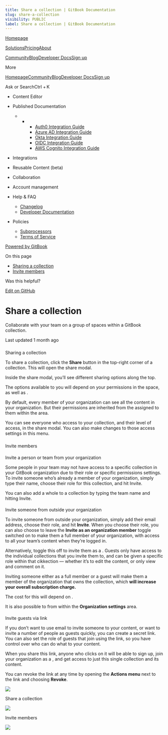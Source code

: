 ```yaml
---
title: Share a collection | GitBook Documentation
slug: share-a-collection
visibility: PUBLIC
label: Share a collection | GitBook Documentation
---
```

[Homepage](https://www.gitbook.com/)

[Solutions](https://www.gitbook.com/solutions/public-docs)[Pricing](https://www.gitbook.com/pricing)[About](https://www.gitbook.com/about)

[Community](https://github.com/GitbookIO/community)[Blog](https://www.gitbook.com/blog)[Developer Docs](https://developer.gitbook.com/)[Sign up](https://gitbook.com/join)

More

[Homepage](https://www.gitbook.com/)[Community](https://github.com/GitbookIO/community)[Blog](https://www.gitbook.com/blog)[Developer Docs](https://developer.gitbook.com/)[Sign up](https://gitbook.com/join)

Ask or SearchCtrl + K

*   Content Editor
    
*   Published Documentation
    
    *   *   *   [Auth0 Integration Guide](https://developer.gitbook.com/visitor-authentication/guides/integrations/how-to-use-auth0-integration-for-visitor-authentication)
            *   [Azure AD Integration Guide](https://developer.gitbook.com/visitor-authentication/guides/integrations/how-to-use-azure-ad-integration-for-visitor-authentication)
            *   [Okta Integration Guide](https://developer.gitbook.com/visitor-authentication/guides/integrations/how-to-use-okta-integration-for-visitor-authentication)
            *   [OIDC Integration Guide](https://developer.gitbook.com/visitor-authentication/guides/integrations/how-to-use-the-oidc-integration-for-visitor-authentication)
            *   [AWS Cognito Integration Guide](https://developer.gitbook.com/visitor-authentication/guides/integrations/how-to-use-the-aws-cognito-integration-for-visitor-authentication)
            
        
    
*   Integrations
    
*   Reusable Content (beta)
    
*   Collaboration
    
*   Account management
    
*   Help & FAQ
    
    *   [Changelog](https://changelog.gitbook.com/)
    *   [Developer Documentation](https://developer.gitbook.com/)
*   Policies
    
    *   [Subprocessors](https://policies.gitbook.com/security/subprocessors)
    *   [Terms of Service](https://policies.gitbook.com/terms)

[Powered by GitBook](https://www.gitbook.com/?utm_source=content&utm_medium=trademark&utm_campaign=NkEGS7hzeqa35sMXQZ4X)

On this page

*   [Sharing a collection](#sharing-a-collection)
*   [Invite members](#invite-members)

Was this helpful?

[Edit on GitHub](https://github.com/GitbookIO/public-docs/blob/main/collaboration/share/share-a-collection.md)

Share a collection
==================

Collaborate with your team on a group of spaces within a GitBook collection.

Last updated 1 month ago

### 

[](#sharing-a-collection)

Sharing a collection

To share a collection, click the **Share** button in the top-right corner of a collection. This will open the share modal.

Inside the share modal, you’ll see different sharing options along the top.

The options available to you will depend on your permissions in the space, as well as .

By default, every member of your organization can see all the content in your organization. But their permissions are inherited from the assigned to them within the area.

You can see everyone who access to your collection, and their level of access, in the share modal. You can also make changes to those access settings in this menu.

### 

[](#invite-members)

Invite members

#### 

[](#invite-a-person-or-team-from-your-organization)

Invite a person or team from your organization

Some people in your team may not have access to a specific collection in your GitBook organization due to their role or specific permissions settings. To invite someone who’s already a member of your organization, simply type their name, choose their role for this collection, and hit Invite.

You can also add a whole to a collection by typing the team name and hitting Invite.

#### 

[](#invite-someone-from-outside-your-organization)

Invite someone from outside your organization

To invite someone from outside your organization, simply add their email address, choose their role, and hit **Invite**. When you choose their role, you can also choose to leave the **Invite as an organization member** toggle switched on to make them a full member of your organization, with access to all your team’s content when they’re logged in.

Alternatively, toggle this off to invite them as a . Guests only have access to the individual collections that you invite them to, and can be given a specific role within that cikkection — whether it’s to edit the content, or only view and comment on it.

Inviting someone either as a full member or a guest will make them a member of the organization that owns the collection, which **will increase your overall subscription charge.**

The cost for this will depend on .

It is also possible to from within the **Organization settings** area.

#### 

[](#invite-guests-via-link)

Invite guests via link

If you don’t want to use email to invite someone to your content, or want to invite a number of people as guests quickly, you can create a secret link. You can also set the role of guests that join using the link, so you have control over who can do what to your content.

When you share this link, anyone who clicks on it will be able to sign up, join your organization as a , and get access to just this single collection and its content.

You can revoke the link at any time by opening the **Actions menu** next to the link and choosing **Revoke**.

![](https://docs.gitbook.com/~gitbook/image?url=https%3A%2F%2F1050631731-files.gitbook.io%2F%7E%2Ffiles%2Fv0%2Fb%2Fgitbook-x-prod.appspot.com%2Fo%2Fspaces%252FNkEGS7hzeqa35sMXQZ4X%252Fuploads%252FO4BQndH5x49Ch9xCF61g%252Fcollaboration-share-collection.png%3Falt%3Dmedia%26token%3D321e8a91-569b-42e4-b579-17bd69a11028&width=768&dpr=4&quality=100&sign=9ed9ce20&sv=1)

Share a collection

![](https://docs.gitbook.com/~gitbook/image?url=https%3A%2F%2F1050631731-files.gitbook.io%2F%7E%2Ffiles%2Fv0%2Fb%2Fgitbook-x-prod.appspot.com%2Fo%2Fspaces%252FNkEGS7hzeqa35sMXQZ4X%252Fuploads%252F3AVnLieXIRbXOYBGbkfA%252Fcollaboration-share-collection-modal.png%3Falt%3Dmedia%26token%3Dfb5d0a00-431c-425c-a4c9-d1c2b746ae6e&width=768&dpr=4&quality=100&sign=dc99f765&sv=1)

Invite members

![](https://docs.gitbook.com/~gitbook/image?url=https%3A%2F%2F1050631731-files.gitbook.io%2F%7E%2Ffiles%2Fv0%2Fb%2Fgitbook-x-prod.appspot.com%2Fo%2Fspaces%252FNkEGS7hzeqa35sMXQZ4X%252Fuploads%252FIfd7ka3cralqGUz0Z41B%252FFrame%25201.png%3Falt%3Dmedia%26token%3D2cddf304-8c59-4623-b7c2-78b494275308&width=13&dpr=4&quality=100&sign=4304ab0c&sv=1)
